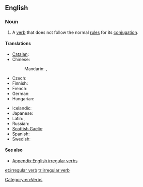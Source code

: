 ==English==
{{wikipedia}}

===Noun===
{{en-noun|sg=[[irregular]] [[verb]]}}

# A [[verb]] that does not follow the normal [[rule]]s for its [[conjugation]].

====Translations====
{{trans-top|verb that does not follow the normal rules for its conjugation}}
* [[Catalan]]: {{t|ca|verb irregular|m}}
* Chinese:
*: Mandarin: {{t|zh|不規則動詞|sc=Hani}}, {{t|zh|不规则动词|tr=bù guīzé dòngcí|sc=Hani}}
* Czech: {{t-|cs|nepravidelné sloveso|n}}
* Finnish: {{t-|fi|epäsäännöllinen verbi}}
* French: {{t|fr|verbe irrégulier|m}}
* German: {{t|de|unregelmäßiges Verb|n}}
* Hungarian: {{t-|hu|rendhagyó ige}}
{{trans-mid}}
* Icelandic: {{t|is|óregluleg sögn|f}}
* Japanese: {{t|ja|不規則動詞|tr=ふきそくどうし, fukisoku dōshi|sc=Jpan}}
* Latin: {{t|la|anomalum verbum|n}}, {{t|la|verbum anomalum|n}}
* Russian: {{t-|ru|неправильный глагол|m|tr=neprávil’nyj glagól}}
* [[Scottish Gaelic]]: {{t-|gd|gnìomhair neo-riaghailteach|xs=Scottish Gaelic}}
* Spanish: {{t-|es|verbo irregular|m}}
* Swedish: {{t|sv|oregelbundet verb}}
{{trans-bottom}}

====See also====
* [[Appendix:English irregular verbs]]

[[Category:en:Verbs]]

[[et:irregular verb]]
[[tr:irregular verb]]